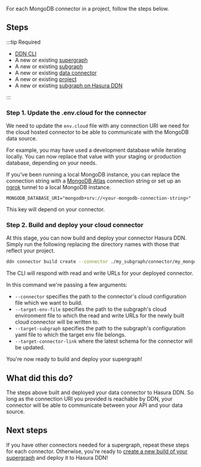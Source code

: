 
For each MongoDB connector in a project, follow the steps below.

<Thumbnail src="/img/get-started/ERD/deploy-connector.png" alt="Deploy a connector to Hasura DDN" width="1000px" />

## Steps

:::tip Required

- [DDN CLI](/quickstart.mdx)
- A new or existing [supergraph](/quickstart.mdx)
- A new or existing [subgraph](/quickstart.mdx)
- A new or existing [data connector](/quickstart.mdx)
- A new or existing [project](/deployment/hasura-ddn/tutorial/01-create-a-project.mdx)
- A new or existing [subgraph on Hasura DDN](/deployment/hasura-ddn/tutorial/02-create-a-subgraph.mdx)

:::

### Step 1. Update the .env.cloud for the connector

We need to update the `env.cloud` file with any connection URI we need for the cloud hosted connector to be able to
communicate with the MongoDB data source.

For example, you may have used a development database while iterating locally. You can now replace that value with your
staging or production database, depending on your needs.

If you've been running a local MongoDB instance, you can replace the connection string with a
[MongoDB Atlas](https://www.mongodb.com/products/platform/atlas-database) connection string or set up an
[ngrok](https://ngrok.com/) tunnel to a local MongoDB instance.

```env title="For example, my_subgraph/my_mongo/.env.cloud"
MONGODB_DATABASE_URI="mongodb+srv://<your-mongodb-connection-string>"
```

This key will depend on your connector.

### Step 2. Build and deploy your cloud connector

At this stage, you can now build and deploy your connector Hasura DDN. Simply run the following replacing the directory
names with those that reflect your project.

```bash title="Taking care to update the path to your connector's configuration file, run:"
ddn connector build create --connector ./my_subgraph/connector/my_mongo/connector.yaml
```

The CLI will respond with read and write URLs for your deployed connector.

In this command we're passing a few arguments:

- `--connector` specifies the path to the connector's cloud configuration file which we want to build.
- `--target-env-file` specifies the path to the subgraph's cloud environment file to which the read and write URLs for
  the newly built cloud connector will be written to.
- `--target-subgraph` specifies the path to the subgraph's configuration yaml file to which the target env file belongs.
- `--target-connector-link` where the latest schema for the connector will be updated.

You're now ready to build and deploy your supergraph!

## What did this do?

The steps above built and deployed your data connector to Hasura DDN. So long as the connection URI you provided is
reachable by DDN, your connector will be able to communicate between your API and your data source.

## Next steps

If you have other connectors needed for a supergraph, repeat these steps for each connector. Otherwise, you're ready to
[create a new build of your supergraph](/deployment/hasura-ddn/tutorial/04-deploy-your-supergraph.mdx) and deploy it to
Hasura DDN!

